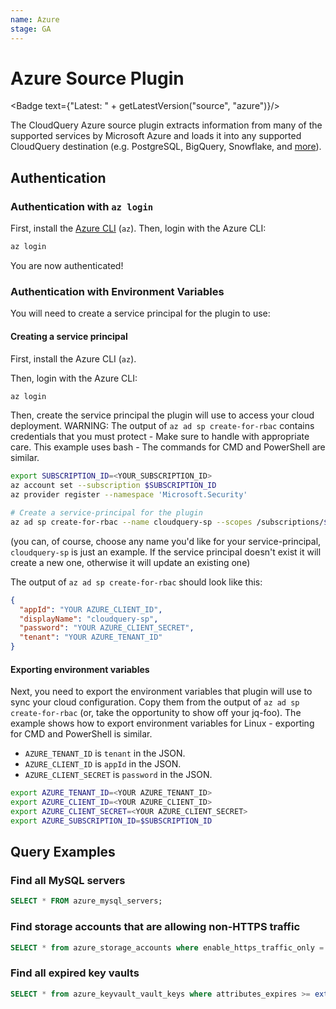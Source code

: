 ```yaml
---
name: Azure
stage: GA
---
```

# Azure Source Plugin


<Badge text={"Latest: " + getLatestVersion("source", "azure")}/>

The CloudQuery Azure source plugin extracts information from many of the supported services by Microsoft Azure and loads it into any supported CloudQuery destination (e.g. PostgreSQL, BigQuery, Snowflake, and [more](/docs/plugins/destinations/overview)).

## Authentication

<Authentication />

### Authentication with `az login`

First, install the [Azure CLI](https://docs.microsoft.com/en-us/cli/azure/install-azure-cli) (`az`). Then, login with the Azure CLI:

```bash copy
az login
```

You are now authenticated!

### Authentication with Environment Variables

You will need to create a service principal for the plugin to use:

#### Creating a service principal

First, install the Azure CLI (`az`).

Then, login with the Azure CLI:

```bash copy
az login
```

Then, create the service principal the plugin will use to access your cloud deployment. WARNING: The output of
`az ad sp create-for-rbac` contains credentials that you must protect - Make sure to handle with appropriate care.
This example uses bash - The commands for CMD and PowerShell are similar.

```bash copy
export SUBSCRIPTION_ID=<YOUR_SUBSCRIPTION_ID>
az account set --subscription $SUBSCRIPTION_ID
az provider register --namespace 'Microsoft.Security'

# Create a service-principal for the plugin
az ad sp create-for-rbac --name cloudquery-sp --scopes /subscriptions/$SUBSCRIPTION_ID --role Reader
```

(you can, of course, choose any name you'd like for your service-principal, `cloudquery-sp` is just an example.
If the service principal doesn't exist it will create a new one, otherwise it will update an existing one)

The output of `az ad sp create-for-rbac` should look like this:

```json copy
{
  "appId": "YOUR AZURE_CLIENT_ID",
  "displayName": "cloudquery-sp",
  "password": "YOUR AZURE_CLIENT_SECRET",
  "tenant": "YOUR AZURE_TENANT_ID"
}
```

#### Exporting environment variables

Next, you need to export the environment variables that plugin will use to sync your cloud configuration.
Copy them from the output of `az ad sp create-for-rbac` (or, take the opportunity to show off your jq-foo).
The example shows how to export environment variables for Linux - exporting for CMD and PowerShell is similar.

- `AZURE_TENANT_ID` is `tenant` in the JSON.
- `AZURE_CLIENT_ID` is `appId` in the JSON.
- `AZURE_CLIENT_SECRET` is `password` in the JSON.

```bash copy
export AZURE_TENANT_ID=<YOUR AZURE_TENANT_ID>
export AZURE_CLIENT_ID=<YOUR AZURE_CLIENT_ID>
export AZURE_CLIENT_SECRET=<YOUR AZURE_CLIENT_SECRET>
export AZURE_SUBSCRIPTION_ID=$SUBSCRIPTION_ID
```

## Query Examples

### Find all MySQL servers

```sql copy
SELECT * FROM azure_mysql_servers;
```

### Find storage accounts that are allowing non-HTTPS traffic

```sql copy
SELECT * from azure_storage_accounts where enable_https_traffic_only = false;
```

### Find all expired key vaults

```sql copy
SELECT * from azure_keyvault_vault_keys where attributes_expires >= extract(epoch from now()) * 1000;
```
